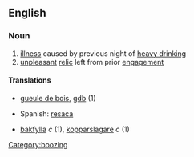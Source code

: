 ==English==
===Noun===
# [[illness]] caused by previous night of [[heavy drinking]]
# [[unpleasant]] [[relic]] left from prior [[engagement]]
====Translations====
*{{fr}} [[gueule de bois]], [[gdb]] (1)
*Spanish: [[resaca]]
*{{sv}} [[bakfylla]] ''c'' (1), [[kopparslagare]] ''c'' (1)
[[Category:boozing]]